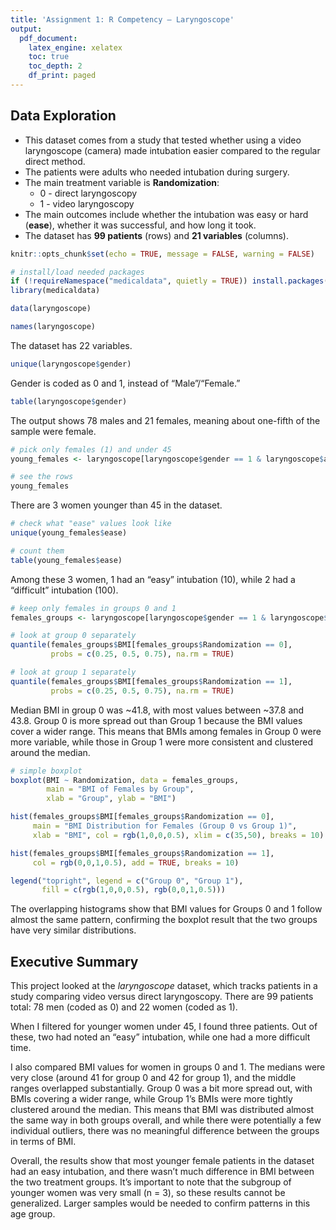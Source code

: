 ```yaml
---
title: 'Assignment 1: R Competency — Laryngoscope'
output: 
  pdf_document:
    latex_engine: xelatex
    toc: true
    toc_depth: 2
    df_print: paged
---
```



## Data Exploration

- This dataset comes from a study that tested whether using a video laryngoscope (camera) made intubation easier compared to the regular direct method.  
- The patients were adults who needed intubation during surgery.  
- The main treatment variable is **Randomization**:  
  - 0 - direct laryngoscopy  
  - 1 - video laryngoscopy  
- The main outcomes include whether the intubation was easy or hard (**ease**), whether it was successful, and how long it took.  
- The dataset has **99 patients** (rows) and **21 variables** (columns).  

```r
knitr::opts_chunk$set(echo = TRUE, message = FALSE, warning = FALSE)

# install/load needed packages
if (!requireNamespace("medicaldata", quietly = TRUE)) install.packages("medicaldata")
library(medicaldata)

data(laryngoscope)
```

```r
names(laryngoscope)
```
The dataset has 22 variables.
```r
unique(laryngoscope$gender)
```
Gender is coded as 0 and 1, instead of “Male”/“Female.”
```r
table(laryngoscope$gender)
```
The output shows 78 males and 21 females, meaning about one-fifth of the sample were female.

```r
# pick only females (1) and under 45
young_females <- laryngoscope[laryngoscope$gender == 1 & laryngoscope$age < 45, ]

# see the rows
young_females

```
There are 3 women younger than 45 in the dataset.
```r
# check what "ease" values look like
unique(young_females$ease)

# count them
table(young_females$ease)

```
Among these 3 women, 1 had an “easy” intubation (10), while 2 had a “difficult” intubation (100).
```r
# keep only females in groups 0 and 1
females_groups <- laryngoscope[laryngoscope$gender == 1 & laryngoscope$Randomization %in% c(0,1), ]

# look at group 0 separately
quantile(females_groups$BMI[females_groups$Randomization == 0],
         probs = c(0.25, 0.5, 0.75), na.rm = TRUE)

# look at group 1 separately
quantile(females_groups$BMI[females_groups$Randomization == 1],
         probs = c(0.25, 0.5, 0.75), na.rm = TRUE)


```
Median BMI in group 0 was ~41.8, with most values between ~37.8 and 43.8. Group 0 is more spread out than Group 1 because the BMI values cover a wider range. This means that BMIs among females in Group 0 were more variable, while those in Group 1 were more consistent and clustered around the median. 
```r
# simple boxplot
boxplot(BMI ~ Randomization, data = females_groups,
        main = "BMI of Females by Group",
        xlab = "Group", ylab = "BMI")
```


```r
hist(females_groups$BMI[females_groups$Randomization == 0],
     main = "BMI Distribution for Females (Group 0 vs Group 1)",
     xlab = "BMI", col = rgb(1,0,0,0.5), xlim = c(35,50), breaks = 10)

hist(females_groups$BMI[females_groups$Randomization == 1],
     col = rgb(0,0,1,0.5), add = TRUE, breaks = 10)

legend("topright", legend = c("Group 0", "Group 1"),
       fill = c(rgb(1,0,0,0.5), rgb(0,0,1,0.5)))

```
The overlapping histograms show that BMI values for Groups 0 and 1 follow almost the same pattern, confirming the boxplot result that the two groups have very similar distributions.

## Executive Summary

This project looked at the *laryngoscope* dataset, which tracks patients in a study comparing video versus direct laryngoscopy. There are 99 patients total: 78 men (coded as 0) and 22 women (coded as 1).  

When I filtered for younger women under 45, I found three patients. Out of these, two had noted an “easy” intubation, while one had a more difficult time.  

I also compared BMI values for women in groups 0 and 1. The medians were very close (around 41 for group 0 and 42 for group 1), and the middle ranges overlapped substantially. Group 0 was a bit more spread out, with BMIs covering a wider range, while Group 1’s BMIs were more tightly clustered around the median. This means that BMI was distributed almost the same way in both groups overall, and while there were potentially a few individual outliers, there was no meaningful difference between the groups in terms of BMI.

Overall, the results show that most younger female patients in the dataset had an easy intubation, and there wasn’t much difference in BMI between the two treatment groups. It’s important to note that the subgroup of younger women was very small (n = 3), so these results cannot be generalized. Larger samples would be needed to confirm patterns in this age group.
